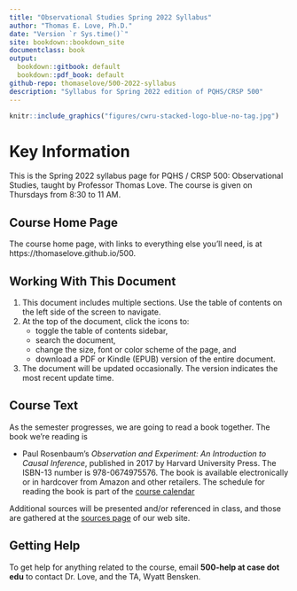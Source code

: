 ```yaml
---
title: "Observational Studies Spring 2022 Syllabus"
author: "Thomas E. Love, Ph.D."
date: "Version `r Sys.time()`"
site: bookdown::bookdown_site
documentclass: book
output:
  bookdown::gitbook: default
  bookdown::pdf_book: default
github-repo: thomaselove/500-2022-syllabus
description: "Syllabus for Spring 2022 edition of PQHS/CRSP 500"
---
```


```r
knitr::include_graphics("figures/cwru-stacked-logo-blue-no-tag.jpg")
```

# Key Information {-}

This is the Spring 2022 syllabus page for PQHS / CRSP 500: Observational Studies, taught by Professor Thomas Love. The course is given on Thursdays from 8:30 to 11 AM.

## Course Home Page {-}

The course home page, with links to everything else you'll need, is at https://thomaselove.github.io/500. 

## Working With This Document {-}

1. This document includes multiple sections. Use the table of contents on the left side of the screen to navigate. 
2. At the top of the document, click the icons to:
    - toggle the table of contents sidebar,
    - search the document, 
    - change the size, font or color scheme of the page, and 
    - download a PDF or Kindle (EPUB) version of the entire document.
3. The document will be updated occasionally. The version indicates the most recent update time.

## Course Text {-}

As the semester progresses, we are going to read a book together. The book we're reading is

- Paul Rosenbaum's *Observation and Experiment: An Introduction to Causal Inference*, published in 2017 by Harvard University Press. The ISBN-13 number is 978-0674975576. The book is available electronically or in hardcover from Amazon and other retailers. The schedule for reading the book is part of the [course calendar](https://thomaselove.github.io/500/calendar.html)

Additional sources will be presented and/or referenced in class, and those are gathered at the [sources page](https://github.com/THOMASELOVE/500-2022/tree/master/sources) of our web site.

## Getting Help {-}

To get help for anything related to the course, email **500-help at case dot edu** to contact Dr. Love, and the TA, Wyatt Bensken.

